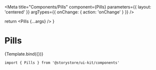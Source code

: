 
<Meta
  title="Components/Pills"
  component={Pills}
  parameters={{ layout: 'centered' }}
  argTypes={{ onChange: { action: 'onChange' } }}
/>

  return <Pills {...args} />
}

# Pills

<Canvas withSource="open">
  <Story
    name="Pills"
    args={{
      items: [
        { label: 'All', value: '', id: 'adventureActivity' },
        { label: 'Rock Climbing', value: 'Rock Climbing', id: 'adventureActivity' },
        { label: 'Cycling', value: 'Cycling', id: 'adventureActivity' },
        { label: 'Skiing', value: 'Skiing', id: 'adventureActivity' },
        { label: 'Surfing', value: 'Surfing', id: 'adventureActivity' },
        { label: 'Travel', value: ['Social', 'Camping'], id: 'adventureActivity' },
      ],
    }}
  >
    {Template.bind({})}
  </Story>
</Canvas>

```
import { Pills } from '@storystore/ui-kit/components'
```

<ArgsTable story="Pills" />

